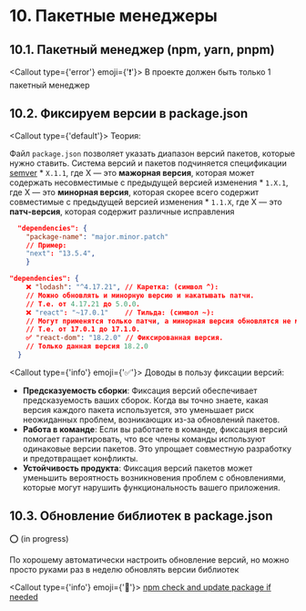 
# 10. Пакетные менеджеры

## 10.1. Пакетный менеджер (npm, yarn, pnpm)

<Callout type={'error'} emoji={'❗'}>
  В проекте должен быть только 1 пакетный менеджер
</Callout>


## 10.2. Фиксируем версии в package.json

<Callout type={'default'}>
  Теория:
  
  Файл `package.json` позволяет указать диапазон версий пакетов, которые нужно ставить.
  Cистема версий и пакетов подчиняется спецификации [semver](https://semver.org/lang/ru/)
      * `X.1.1`, где X — это **мажорная версия**, которая может содержать несовместимые с предыдущей версией изменения
      * `1.X.1`, где X — это **минорная версия**, которая скорее всего содержит совместимые с предыдущей версией изменения
      * `1.1.X`, где X — это **патч-версия**, которая содержит различные исправления

  ```json filename="package.json"
    "dependencies": {
      "package-name": "major.minor.patch"
      // Пример:
      "next": "13.5.4",
      }
  ```
</Callout>

```json filename="package.json"
"dependencies": {
    ❌ "lodash": "^4.17.21", // Каретка: (символ ^):
    // Можно обновлять и минорную версию и накатывать патчи.
    // Т.е. от 4.17.21 до 5.0.0.
    ❌ "react": "~17.0.1"    // Тильда: (символ ~):
    // Могут применятся только патчи, а минорная версия обновлятся не может.
    // Т.е. от 17.0.1 до 17.1.0.
    ✅ "react-dom": "18.2.0" // Фиксированная версия.
    // Только данная версия 18.2.0
  }
```
<Callout type={'info'} emoji={'✅'}>
  Доводы в пользу фиксации версий:
  - **Предсказуемость сборки**: Фиксация версий обеспечивает предсказуемость ваших сборок. Когда вы точно знаете, какая
  версия каждого пакета используется, это уменьшает риск неожиданных проблем, возникающих из-за обновлений пакетов.
  - **Работа в команде**: Если вы работаете в команде, фиксация версий помогает гарантировать, что все члены команды
  используют одинаковые версии пакетов. Это упрощает совместную разработку и предотвращает конфликты.
  - **Устойчивость продукта**: Фиксация версий пакетов может уменьшить вероятность возникновения проблем с обновлениями,
  которые могут нарушить функциональность вашего приложения.
</Callout>


## 10.3. Обновление библиотек в package.json
⭕ (in progress)

По хорошему автоматически настроить обновление версий, но можно просто руками раз в неделю обновлять версии библиотек

<Callout type={'info'} emoji={'🔗'}>
  [npm check and update package if needed](https://stackoverflow.com/a/16532884)
</Callout>
